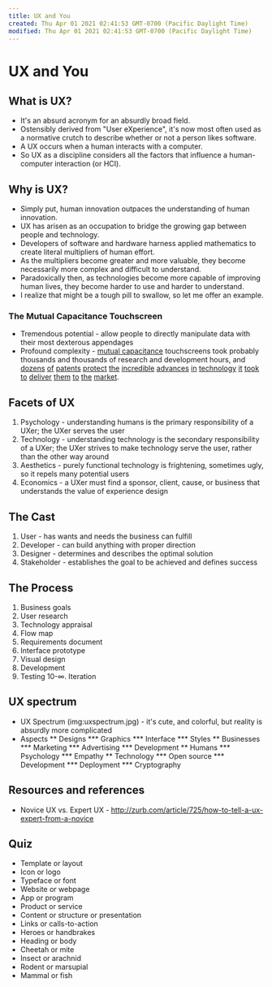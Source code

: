 ```yaml
---
title: UX and You
created: Thu Apr 01 2021 02:41:53 GMT-0700 (Pacific Daylight Time)
modified: Thu Apr 01 2021 02:41:53 GMT-0700 (Pacific Daylight Time)
---
```

# UX and You

## What is UX?

* It's an absurd acronym for an absurdly broad field.
* Ostensibly derived from "User eXperience", it's now most often used as a normative crutch to describe whether or not a person likes software.
* A UX occurs when a human interacts with a computer.
* So UX as a discipline considers all the factors that influence a human-computer interaction (or HCI).

## Why is UX?

* Simply put, human innovation outpaces the understanding of human innovation.
* UX has arisen as an occupation to bridge the growing gap between people and technology.
* Developers of software and hardware harness applied mathematics to create literal multipliers of human effort.
* As the multipliers become greater and more valuable, they become necessarily more complex and difficult to understand.
* Paradoxically then, as technologies become more capable of improving human lives, they become harder to use and harder to understand.
* I realize that might be a tough pill to swallow, so let me offer an example.

### The Mutual Capacitance Touchscreen

* Tremendous potential - allow people to directly manipulate data with their most dexterous appendages
* Profound complexity - [mutual capacitance](http://en.wikipedia.org/wiki/Mutual_capacitance) touchscreens took probably thousands and thousands of research and development hours, and [dozens][p1] [of][p2] [patents][p3] [protect][p4] [the][p5] [incredible][p6] [advances][p7] [in][p8] [technology][p9] [it][p10] [took][p11] [to][p12] [deliver][p13] [them][p13] [to][p14] [the][p15] [market][p16].

[p1]: https://www.google.com/patents/US20080007539 "Mutual capacitance touch sensing device"
[p2]: https://www.google.com/patents/US20110007030 "Ultrathin mutual capacitance touch screen"
[p3]: https://www.google.com/patents/US20100302201 "Sensor patterns for mutual capacitance touchscreens"
[p4]: https://www.google.com/patents/US7663607 "Multipoint touchscreen 1"
[p5]: https://www.google.com/patents/WO2005114369 "Multipoint touchscreen 2"
[p6]: https://www.google.com/patents/US8605051 "Multipoint touchscreen 3"
[p7]: https://www.google.com/patents/US20110221700 "Mutual capacitance touch screen with dual conductive films"
[p8]: https://www.google.com/patents/US20100110038 "Combined mutual capacitance touch screen"
[p9]: https://www.google.com/patents/US20120182253 "Capacitive Touchscreen with fingerprint reader"
[p10]: https://www.google.com/patents/US8278571 "Capacitive touchscreen for finger or stylus"
[p11]: https://www.google.com/patents/US7479949 "Touch screen interface"
[p12]: https://www.google.com/patents/US8174510 "Capacitive touch screen"
[p13]: https://www.google.com/patents/US8599150 "Touchscreen electrode configuration"
[p14]: https://www.google.com/patents/US8659553 "Orientation-sensing touchscreen"
[p15]: https://www.google.com/patents/US20120146922 "Touchscreen panel manufacture"
[p16]: https://www.google.com/search?tbm=pts&hl=en&q=touchscreen#hl=en&q=mutual+capacitance+touchscreen&tbm=pts "Google Patents Search for Mutual Capacitive Touchscreen"

## Facets of UX

1. Psychology - understanding humans is the primary responsibility of a UXer; the UXer serves the user
2. Technology - understanding technology is the secondary responsibility of a UXer; the UXer strives to make technology serve the user, rather than the other way around
3. Aesthetics - purely functional technology is frightening, sometimes ugly, so it repels many potential users
4. Economics - a UXer must find a sponsor, client, cause, or business that understands the value of experience design

## The Cast

1. User - has wants and needs the business can fulfill
2. Developer - can build anything with proper direction
3. Designer - determines and describes the optimal solution
4. Stakeholder - establishes the goal to be achieved and defines success

## The Process

1. Business goals
2. User research
3. Technology appraisal
4. Flow map
5. Requirements document
6. Interface prototype
7. Visual design
8. Development
9. Testing
10-∞. Iteration

## UX spectrum
* UX Spectrum (img:uxspectrum.jpg) - it's cute, and colorful, but reality is absurdly more complicated
* Aspects
** Designs
*** Graphics
*** Interface
*** Styles
** Businesses
*** Marketing
*** Advertising
*** Development
** Humans
*** Psychology
*** Empathy
** Technology
*** Open source
*** Development
*** Deployment
*** Cryptography

## Resources and references
* Novice UX vs. Expert UX - http://zurb.com/article/725/how-to-tell-a-ux-expert-from-a-novice

## Quiz
* Template or layout
* Icon or logo
* Typeface or font
* Website or webpage
* App or program
* Product or service
* Content or structure or presentation
* Links or calls-to-action
* Heroes or handbrakes
* Heading or body
* Cheetah or mite
* Insect or arachnid
* Rodent or marsupial
* Mammal or fish
